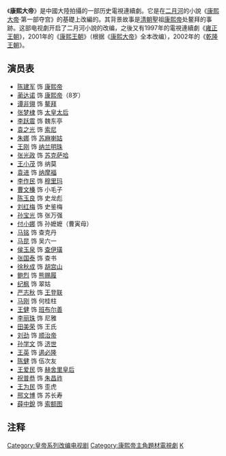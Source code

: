 《'''康熙大帝'''》是中國大陸拍攝的一部历史電視連續劇。它是在[[二月河|二月河]]的小說《[[康熙大帝_(小说)|康熙大帝]]·第一部夺宫》的基礎上改編的。其背景故事是[[清朝|清朝]]聖祖[[康熙帝|康熙帝]]处鳌拜的事跡。这部电视劇开启了二月河小說的改编，之後又有1997年的電視連續劇《[[雍正王朝|雍正王朝]]》，2001年的《[[康熙王朝|康熙王朝]]》（根据《[[康熙大帝_(小说)|康熙大帝]]》全本改编），2002年的《[[乾隆王朝|乾隆王朝]]》。

==演员表==

*[[陈建军|陈建军]] 饰 [[康熙帝|康熙帝]]
*[[蔺达诺|蔺达诺]] 饰 [[康熙帝|康熙帝]]（8岁）
*[[谭非翎|谭非翎]] 饰 [[鳌拜|鳌拜]]
*[[张梦棣|张梦棣]] 饰 [[孝庄文皇后|太皇太后]]
*[[李跃震|李跃震]] 饰 魏东亭
*[[袁之光|袁之光]] 饰 [[赫舍里·索尼|索尼]]
*[[朱娜|朱娜]] 饰 [[苏麻喇姑|苏麻喇姑]]
*[[王刚|王刚]] 饰 [[纳兰明珠|纳兰明珠]]
*[[张光政|张光政]] 饰 [[苏克萨哈|苏克萨哈]]
*[[王小茂|王小茂]] 饰 纳莫
*[[袁进|袁进]] 饰 [[纳摩福|纳摩福]]
*[[李作民|李作民]] 饰 [[穆里玛|穆里玛]]
*[[曹文榛|曹文榛]] 饰 小毛子
*[[陈玉良|陈玉良]] 饰 史龙彪
*[[刘红梅|刘红梅]] 饰 史鉴梅
*[[孙宝光|孙宝光]] 饰 张万强
*[[付小娜|付小娜]] 饰 孙嬷嬷（曹寅母）
*[[马铭|马铭]] 饰 查克丹
*[[马昆|马昆]] 饰 吴六一
*[[侯玉泉|侯玉泉]] 饰 [[查伊璜|查伊璜]]
*[[张国泰|张国泰]] 饰 查书
*[[徐秋成|徐秋成]] 饰 [[胡宫山|胡宫山]]
*[[鲍烈|鲍烈]] 饰 [[熊赐履|熊赐履]]
*[[纪枫|纪枫]] 饰 翠姑
*[[严志秋|严志秋]] 饰 [[王登联|王登联]]
*[[马刚|马刚]] 饰 何桂柱
*[[王健|王健]] 饰 [[班布尔善|班布尔善]]
*[[李丽珠|李丽珠]] 饰 尼雅
*[[田美荣|田美荣]] 饰 王氏
*[[刘劲|刘劲]] 饰 [[顺治帝|顺治帝]]
*[[孙学文|孙学文]] 饰 [[济世|济世]]
*[[王英|王英]] 饰 [[遏必隆|遏必隆]]
*[[陈健|陈健]] 饰 伍次友
*[[王爱民|王爱民]] 饰 [[孝诚仁皇后|赫舍里皇后]]
*[[祝普恭|祝普恭]] 饰 [[朱昌祚|朱昌祚]]
*[[王为民|王为民]] 饰 歪虎
*[[邢文博|邢文博]] 饰 苏长寿
*[[薛中銳|薛中銳]] 饰 [[索额图|索额图]]

== 注释  ==

{{Reflist}}

[[Category:皇帝系列改编电视剧|Category:皇帝系列改编电视剧]]
[[Category:康熙帝主角題材電視劇|Category:康熙帝主角題材電視劇]]
[[Category:1993年中國電視劇集|K]]